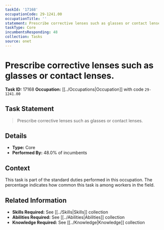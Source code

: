 ```yaml
---
taskId: '17168'
occupationCode: 29-1241.00
occupationTitle: ''
statement: Prescribe corrective lenses such as glasses or contact lenses.
taskType: Core
incumbentsResponding: 48
collection: Tasks
source: onet
---
```

# Prescribe corrective lenses such as glasses or contact lenses.

**Task ID:** 17168
**Occupation:** [[../Occupations|Occupation]] with code `29-1241.00`

## Task Statement

> Prescribe corrective lenses such as glasses or contact lenses.

## Details

- **Type:** Core
- **Performed By:** 48.0% of incumbents

## Context

This task is part of the standard duties performed in this occupation. The percentage indicates how common this task is among workers in the field.

## Related Information

- **Skills Required:** See [[../Skills|Skills]] collection
- **Abilities Required:** See [[../Abilities|Abilities]] collection
- **Knowledge Required:** See [[../Knowledge|Knowledge]] collection
